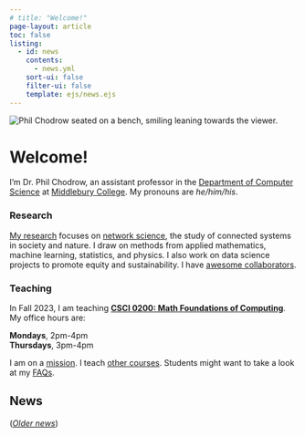 ```yaml
---
# title: "Welcome!"
page-layout: article
toc: false
listing:
  - id: news
    contents: 
      - news.yml
    sort-ui: false
    filter-ui: false
    template: ejs/news.ejs
---
```


<img src="assets/img/sitting.png" class="img-responsive img-profile" alt="Phil Chodrow seated on a bench, smiling leaning towards the viewer.">

# Welcome! 
      
I'm Dr. Phil Chodrow, an assistant professor in the [Department of Computer Science](https://www.middlebury.edu/academics/cs) at [Middlebury College](https://www.middlebury.edu/#story645114). My pronouns are *he/him/his*. 

### Research

[My research](research.qmd) focuses on [network science](https://en.wikipedia.org/wiki/Network_science), the study of connected systems in society and nature. I draw on methods from applied mathematics, machine learning, statistics, and physics. I also work on data science projects to promote equity and sustainability. I have [awesome collaborators](research.qmd#key-collaborators). 

### Teaching

In Fall 2023, I am teaching **[CSCI 0200: Math Foundations of Computing](https://www.philchodrow.prof/CSCI-0200)**. My office hours are: 

**Mondays**, 2pm-4pm <br> 
**Thursdays**, 3pm-4pm



<div class="no-wrap">

I am on a [mission](mission.qmd). I teach [other courses](teaching.qmd). Students might want to take a look at my [FAQs](for-students.qmd). 


## News

:::{#news}
:::
   

([*Older news*](news_archive.qmd))

</div>
